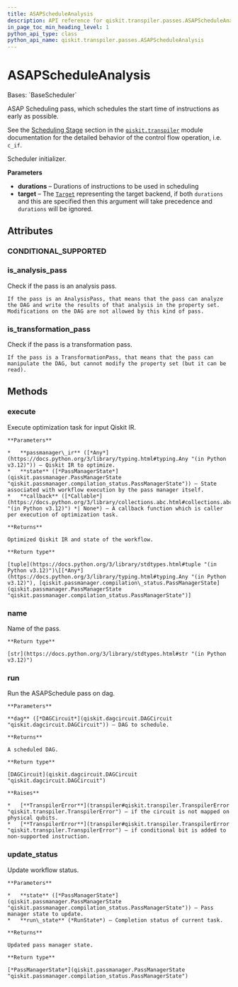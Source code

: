 ```yaml
---
title: ASAPScheduleAnalysis
description: API reference for qiskit.transpiler.passes.ASAPScheduleAnalysis
in_page_toc_min_heading_level: 1
python_api_type: class
python_api_name: qiskit.transpiler.passes.ASAPScheduleAnalysis
---
```


# ASAPScheduleAnalysis

<Class id="qiskit.transpiler.passes.ASAPScheduleAnalysis" github="https://github.com/qiskit/qiskit/tree/stable/0.45/qiskit/transpiler/passes/scheduling/scheduling/asap.py" signature="qiskit.transpiler.passes.ASAPScheduleAnalysis(*args, **kwargs)">
  Bases: `BaseScheduler`

  ASAP Scheduling pass, which schedules the start time of instructions as early as possible.

  See the [Scheduling Stage](transpiler#scheduling-stage) section in the [`qiskit.transpiler`](transpiler#module-qiskit.transpiler "qiskit.transpiler") module documentation for the detailed behavior of the control flow operation, i.e. `c_if`.

  Scheduler initializer.

  **Parameters**

  *   **durations** – Durations of instructions to be used in scheduling
  *   **target** – The [`Target`](qiskit.transpiler.Target "qiskit.transpiler.Target") representing the target backend, if both `durations` and this are specified then this argument will take precedence and `durations` will be ignored.

  ## Attributes

  ### CONDITIONAL\_SUPPORTED

  <Attribute id="qiskit.transpiler.passes.ASAPScheduleAnalysis.CONDITIONAL_SUPPORTED" name="CONDITIONAL_SUPPORTED" attributeValue="= (<class 'qiskit.circuit.gate.Gate'>, <class 'qiskit.circuit.delay.Delay'>)" />

  ### is\_analysis\_pass

  <Attribute id="qiskit.transpiler.passes.ASAPScheduleAnalysis.is_analysis_pass" name="is_analysis_pass">
    Check if the pass is an analysis pass.

    If the pass is an AnalysisPass, that means that the pass can analyze the DAG and write the results of that analysis in the property set. Modifications on the DAG are not allowed by this kind of pass.
  </Attribute>

  ### is\_transformation\_pass

  <Attribute id="qiskit.transpiler.passes.ASAPScheduleAnalysis.is_transformation_pass" name="is_transformation_pass">
    Check if the pass is a transformation pass.

    If the pass is a TransformationPass, that means that the pass can manipulate the DAG, but cannot modify the property set (but it can be read).
  </Attribute>

  ## Methods

  ### execute

  <Function id="qiskit.transpiler.passes.ASAPScheduleAnalysis.execute" name="execute" signature="execute(passmanager_ir, state, callback=None)">
    Execute optimization task for input Qiskit IR.

    **Parameters**

    *   **passmanager\_ir** ([*Any*](https://docs.python.org/3/library/typing.html#typing.Any "(in Python v3.12)")) – Qiskit IR to optimize.
    *   **state** ([*PassManagerState*](qiskit.passmanager.PassManagerState "qiskit.passmanager.compilation_status.PassManagerState")) – State associated with workflow execution by the pass manager itself.
    *   **callback** ([*Callable*](https://docs.python.org/3/library/collections.abc.html#collections.abc.Callable "(in Python v3.12)") *| None*) – A callback function which is caller per execution of optimization task.

    **Returns**

    Optimized Qiskit IR and state of the workflow.

    **Return type**

    [tuple](https://docs.python.org/3/library/stdtypes.html#tuple "(in Python v3.12)")\[[*Any*](https://docs.python.org/3/library/typing.html#typing.Any "(in Python v3.12)"), [qiskit.passmanager.compilation\_status.PassManagerState](qiskit.passmanager.PassManagerState "qiskit.passmanager.compilation_status.PassManagerState")]
  </Function>

  ### name

  <Function id="qiskit.transpiler.passes.ASAPScheduleAnalysis.name" name="name" signature="name()">
    Name of the pass.

    **Return type**

    [str](https://docs.python.org/3/library/stdtypes.html#str "(in Python v3.12)")
  </Function>

  ### run

  <Function id="qiskit.transpiler.passes.ASAPScheduleAnalysis.run" name="run" signature="run(dag)">
    Run the ASAPSchedule pass on dag.

    **Parameters**

    **dag** ([*DAGCircuit*](qiskit.dagcircuit.DAGCircuit "qiskit.dagcircuit.DAGCircuit")) – DAG to schedule.

    **Returns**

    A scheduled DAG.

    **Return type**

    [DAGCircuit](qiskit.dagcircuit.DAGCircuit "qiskit.dagcircuit.DAGCircuit")

    **Raises**

    *   [**TranspilerError**](transpiler#qiskit.transpiler.TranspilerError "qiskit.transpiler.TranspilerError") – if the circuit is not mapped on physical qubits.
    *   [**TranspilerError**](transpiler#qiskit.transpiler.TranspilerError "qiskit.transpiler.TranspilerError") – if conditional bit is added to non-supported instruction.
  </Function>

  ### update\_status

  <Function id="qiskit.transpiler.passes.ASAPScheduleAnalysis.update_status" name="update_status" signature="update_status(state, run_state)">
    Update workflow status.

    **Parameters**

    *   **state** ([*PassManagerState*](qiskit.passmanager.PassManagerState "qiskit.passmanager.compilation_status.PassManagerState")) – Pass manager state to update.
    *   **run\_state** (*RunState*) – Completion status of current task.

    **Returns**

    Updated pass manager state.

    **Return type**

    [*PassManagerState*](qiskit.passmanager.PassManagerState "qiskit.passmanager.compilation_status.PassManagerState")
  </Function>
</Class>

